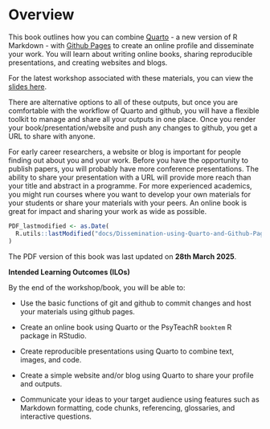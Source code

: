 # Overview {.unnumbered}

This book outlines how you can combine [Quarto](https://quarto.org/docs/get-started/hello/rstudio.html){target="_blank"} - a new version of R Markdown - with [Github Pages](https://pages.github.com/){target="_blank"} to create an online profile and disseminate your work. You will learn about writing online books, sharing reproducible presentations, and creating websites and blogs.

For the latest workshop associated with these materials, you can view the [slides here](dissemination_slides.html){target="_blank"}.

There are alternative options to all of these outputs, but once you are comfortable with the workflow of Quarto and github, you will have a flexible toolkit to manage and share all your outputs in one place. Once you render your book/presentation/website and push any changes to github, you get a URL to share with anyone.

For early career researchers, a website or blog is important for people finding out about you and your work. Before you have the opportunity to publish papers, you will probably have more conference presentations. The ability to share your presentation with a URL will provide more reach than your title and abstract in a programme. For more experienced academics, you might run courses where you want to develop your own materials for your students or share your materials with your peers. An online book is great for impact and sharing your work as wide as possible.

```r
PDF_lastmodified <- as.Date(
  R.utils::lastModified("docs/Dissemination-using-Quarto-and-Github-Pages.pdf")
)
```

The PDF version of this book was last updated on **28th March 2025**.

**Intended Learning Outcomes (ILOs)**

By the end of the workshop/book, you will be able to:

-   Use the basic functions of git and github to commit changes and host your materials using github pages.

-   Create an online book using Quarto or the PsyTeachR `booktem` R package in RStudio.

-   Create reproducible presentations using Quarto to combine text, images, and code.

-   Create a simple website and/or blog using Quarto to share your profile and outputs.

-   Communicate your ideas to your target audience using features such as Markdown formatting, code chunks, referencing, glossaries, and interactive questions.
